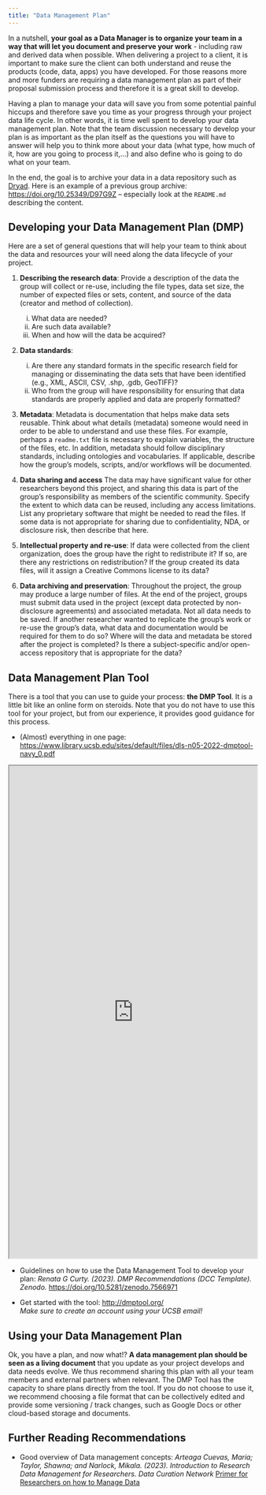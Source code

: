 ```yaml
---
title: "Data Management Plan"
---
```


In a nutshell, **your goal as a Data Manager is to organize your team in a way that will let you document and preserve your work** - including raw and derived data when possible. When delivering a project to a client, it is important to make sure the client can both understand and reuse the products (code, data, apps) you have developed. For those reasons more and more funders are requiring a data management plan as part of their proposal submission process and therefore it is a great skill to develop.


Having a plan to manage your data will save you from some potential painful hiccups and therefore save you time as your progress through your project data life cycle. In other words, it is time well spent to develop your data management plan. Note that the team discussion necessary to develop your plan is as important as the plan itself as the questions you will have to answer will help you to think more about your data (what type, how much of it, how are you going to process it,...) and also define who is going to do what on your team.


In the end, the goal is to archive your data in a data repository such as [Dryad](https://datadryad.org/stash). Here is an example of a previous group archive: <https://doi.org/10.25349/D97G9Z> -- especially look at the `README.md` describing the content.


## Developing your Data Management Plan (DMP)

Here are a set of general questions that will help your team to think about the data and resources your will need along the data lifecycle of your project.

1. **Describing the research data**: Provide a description of the data the group will collect or re-use, including the file types, data set size, the number of expected files or sets, content, and source of the data (creator and method of collection).
    i) What data are needed?
    i) Are such data available? 
    i) When and how will the data be acquired? 
    
2. **Data standards**:
    i) Are there any standard formats in the specific research field for managing or disseminating the data sets that have been identified (e.g., XML, ASCII, CSV, .shp, .gdb, GeoTIFF)? 
    i) Who from the group will have responsibility for ensuring that data standards are properly applied and data are properly formatted?
    
3. **Metadata**: Metadata is documentation that helps make data sets reusable. Think about what details (metadata) someone would need in order to be able to understand and use these files. For example, perhaps a `readme.txt` file is necessary to explain variables, the structure of the files, etc. In addition, metadata should follow disciplinary standards, including ontologies and vocabularies. If applicable, describe how the group's models, scripts, and/or workflows will be documented. 

4. **Data sharing and access** The data may have significant value for other researchers beyond this project, and sharing this data is part of the group's responsibility as members of the scientific community. Specify the extent to which data can be reused, including any access limitations. List any proprietary software that might be needed to read the files. If some data is not appropriate for sharing due to confidentiality, NDA, or disclosure risk, then describe that here. 

5. **Intellectual property and re-use**:  If data were collected from the client organization, does the group have the right to redistribute it? If so, are there any restrictions on redistribution? If the group created its data files, will it assign a Creative Commons license to its data? 

6. **Data archiving and preservation**: Throughout the project, the group may produce a large number of files. At the end of the project, groups must submit data used in the project (except data protected by non-disclosure agreements) and associated metadata. Not all data needs to be saved. If another researcher wanted to replicate the group's work or re-use the group's data, what data and documentation would be required for them to do so? Where will the data and metadata be stored after the project is completed? Is there a subject-specific and/or open-access repository that is appropriate for the data?


## Data Management Plan Tool

There is a tool that you can use to guide your process: **the DMP Tool**. It is a little bit like an online form on steroids. Note that you do not have to use this tool for your project, but from our experience, it provides good guidance for this process.

-   (Almost) everything in one page: <https://www.library.ucsb.edu/sites/default/files/dls-n05-2022-dmptool-navy_0.pdf>

<iframe width="100%" height="1000" src="https://www.library.ucsb.edu/sites/default/files/dls-n05-2022-dmptool-navy_0.pdf">

</iframe>

-   Guidelines on how to use the Data Management Tool to develop your plan: *Renata G Curty. (2023). DMP Recommendations (DCC Template). Zenodo.* <https://doi.org/10.5281/zenodo.7566971>

-   Get started with the tool: <http://dmptool.org/>\
    *Make sure to create an account using your UCSB email!*
    

## Using your Data Management Plan

Ok, you have a plan, and now what!?  **A data management plan should be seen as a living document** that you update as your project develops and data needs evolve. We thus recommend sharing this plan with all your team members and external partners when relevant. The DMP Tool has the capacity to share plans directly from the tool. If you do not choose to use it, we recommend choosing a file format that can be collectively edited and provide some versioning / track changes, such as Google Docs or other cloud-based storage and documents.


## Further Reading Recommendations

- Good overview of Data management concepts:  *Arteaga Cuevas, Maria; Taylor, Shawna; and Narlock, Mikala. (2023). Introduction to Research Data Management for Researchers. Data Curation Network* [Primer for Researchers on how to Manage Data](https://github.com/DataCurationNetwork/data-primers/blob/master/Primer%20for%20Researchers%20on%20How%20to%20Manage%20Data/Primer-for-researchers-on-how-to-manage-data.md#data-management-and-curation-principles) 

